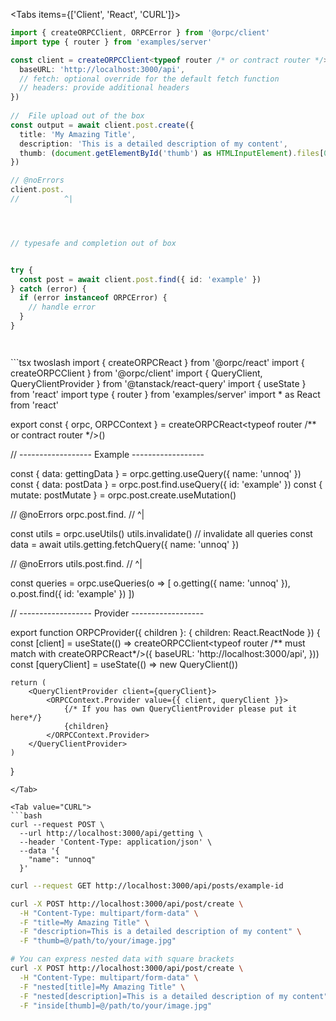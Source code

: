 <Tabs items={['Client', 'React', 'CURL']}>
<Tab value="Client">
```ts twoslash
import { createORPCClient, ORPCError } from '@orpc/client'
import type { router } from 'examples/server'

const client = createORPCClient<typeof router /* or contract router */>({
  baseURL: 'http://localhost:3000/api',
  // fetch: optional override for the default fetch function
  // headers: provide additional headers
})
 
//  File upload out of the box
const output = await client.post.create({
  title: 'My Amazing Title',
  description: 'This is a detailed description of my content',
  thumb: (document.getElementById('thumb') as HTMLInputElement).files[0]!,
})

// @noErrors
client.post.
//          ^|




// typesafe and completion out of box


try {
  const post = await client.post.find({ id: 'example' })
} catch (error) {
  if (error instanceof ORPCError) {
    // handle error
  }
}




```
</Tab>

<Tab value="React">
```tsx twoslash
import { createORPCReact } from '@orpc/react'
import { createORPCClient } from '@orpc/client'
import { QueryClient, QueryClientProvider } from '@tanstack/react-query'
import { useState } from 'react'
import type { router } from 'examples/server'
import * as React from 'react'
 
export const { orpc, ORPCContext } = createORPCReact<typeof router /** or contract router */>()

// ------------------ Example ------------------

const { data: gettingData } = orpc.getting.useQuery({ name: 'unnoq' })
const { data: postData } = orpc.post.find.useQuery({ id: 'example' })
const { mutate: postMutate } = orpc.post.create.useMutation()

// @noErrors
orpc.post.find.
//             ^|











const utils = orpc.useUtils()
utils.invalidate() // invalidate all queries
const data = await utils.getting.fetchQuery({ name: 'unnoq' })

// @noErrors
utils.post.find.
//              ^|






























const queries = orpc.useQueries(o => [
  o.getting({ name: 'unnoq' }), 
  o.post.find({ id: 'example' })
])

// ------------------ Provider ------------------
 
export function ORPCProvider({ children }: { children: React.ReactNode }) {
    const [client] = useState(() => createORPCClient<typeof router /** must match with createORPCReact*/>({
        baseURL: 'http://localhost:3000/api',
    }))
    const [queryClient] = useState(() => new QueryClient())
 
    return (
        <QueryClientProvider client={queryClient}>
            <ORPCContext.Provider value={{ client, queryClient }}>
                {/* If you has own QueryClientProvider please put it here*/}
                {children}
            </ORPCContext.Provider>
        </QueryClientProvider>
    )
}


```
</Tab>

<Tab value="CURL">
```bash
curl --request POST \
  --url http://localhost:3000/api/getting \
  --header 'Content-Type: application/json' \
  --data '{
    "name": "unnoq"
  }'
```

```bash
curl --request GET http://localhost:3000/api/posts/example-id 
```

```bash
curl -X POST http://localhost:3000/api/post/create \
  -H "Content-Type: multipart/form-data" \
  -F "title=My Amazing Title" \
  -F "description=This is a detailed description of my content" \
  -F "thumb=@/path/to/your/image.jpg"
```

```bash
# You can express nested data with square brackets
curl -X POST http://localhost:3000/api/post/create \
  -H "Content-Type: multipart/form-data" \
  -F "nested[title]=My Amazing Title" \
  -F "nested[description]=This is a detailed description of my content" \
  -F "inside[thumb]=@/path/to/your/image.jpg"
```
</Tab>
</Tabs>
